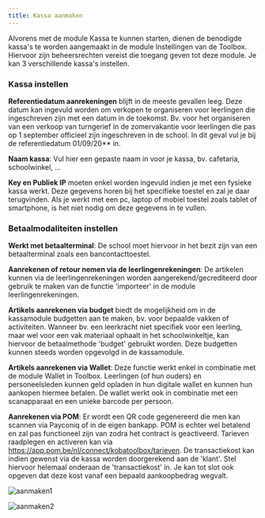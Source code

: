 ```yaml
---
title: Kassa aanmaken
---
```


Alvorens met de module Kassa te kunnen starten, dienen de benodigde kassa's te worden aangemaakt in de module Instellingen van de Toolbox. Hiervoor zijn beheersrechten vereist die toegang geven tot deze module. Je kan 3 verschillende kassa's instellen. 

### Kassa instellen

**Referentiedatum aanrekeningen** blijft in de meeste gevallen leeg. Deze datum kan ingevuld worden om verkopen te organiseren voor leerlingen die ingeschreven zijn met een datum in de toekomst. Bv. voor het organiseren van een verkoop van turngerief in de zomervakantie voor leerlingen die pas op 1 september officieel zijn ingeschreven in de school. In dit geval vul je bij de referentiedatum 01/09/20** in.

**Naam kassa**: Vul hier een gepaste naam in voor je kassa, bv. cafetaria, schoolwinkel, ...

**Key en Publiek IP** moeten enkel worden ingevuld indien je met een fysieke kassa werkt. Deze gegevens horen bij het specifieke toestel en zal je daar terugvinden. Als je werkt met een pc, laptop of mobiel toestel zoals tablet of smartphone, is het niet nodig om deze gegevens in te vullen.

### Betaalmodaliteiten instellen

**Werkt met betaalterminal**: De school moet hiervoor in het bezit zijn van een betaalterminal zoals een bancontacttoestel. 

**Aanrekenen of retour nemen via de leerlingenrekeningen**:  De artikelen kunnen via de leerlingenrekeningen worden aangerekend/gecrediteerd door gebruik te maken van de functie 'importeer' in de module leerlingenrekeningen. 

**Artikels aanrekenen via budget** biedt de mogelijkheid om in de kassamodule budgetten aan te maken, bv. voor bepaalde vakken of activiteiten. Wanneer bv. een leerkracht niet specifiek voor een leerling, maar wel voor een vak materiaal ophaalt in het schoolwinkeltje, kan hiervoor de betaalmethode 'budget' gebruikt worden. Deze budgetten kunnen steeds worden opgevolgd in de kassamodule. 

**Artikels aanrekenen via Wallet**: Deze functie werkt enkel in combinatie met de module Wallet in Toolbox. Leerlingen (of hun ouders) en personeelsleden kunnen geld opladen in hun digitale wallet en kunnen hun aankopen hiermee betalen. De wallet werkt ook in combinatie met een scanapparaat en een unieke barcode per persoon. 

**Aanrekenen via POM**: Er wordt een QR code gegenereerd die men kan scannen via Payconiq of in de eigen bankapp. POM is echter wel betalend en zal pas functioneel zijn van zodra het contract is geactiveerd. Tarieven raadplegen en activeren kan via https://app.pom.be/nl/connect/kobatoolbox/tarieven. De transactiekost kan indien gewenst via de kassa worden doorgerekend aan de 'klant'. Stel hiervoor helemaal onderaan de 'transactiekost' in. Je kan tot slot ook opgeven dat deze kost vanaf een bepaald aankoopbedrag wegvalt.  

![aanmaken1](./aanmaken1.jpg)

![aanmaken2](./aanmaken2.jpg)

 
